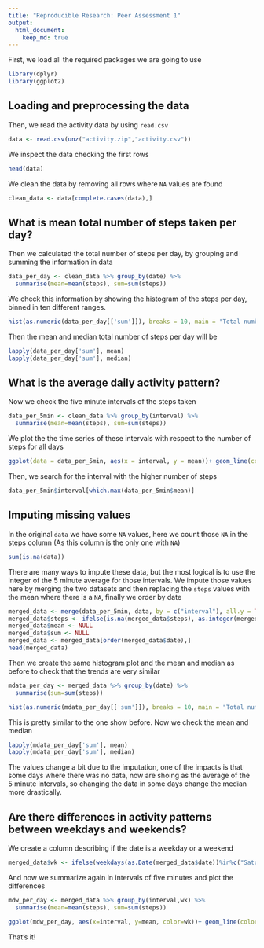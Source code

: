 ```yaml
---
title: "Reproducible Research: Peer Assessment 1"
output: 
  html_document:
    keep_md: true
---
```


First, we load all the required packages we are going to use 

```r
library(dplyr)
library(ggplot2)
```

## Loading and preprocessing the data

Then,  we read the activity data by using `read.csv`

```r
data <- read.csv(unz("activity.zip","activity.csv"))
```

We inspect the data checking the first rows

```r
head(data)
```

We clean the data by removing all rows where `NA` values are found

```r
clean_data <- data[complete.cases(data),]
```

## What is mean total number of steps taken per day?

Then we calculated the total number of steps per day, by grouping and summing the information in data

```r
data_per_day <- clean_data %>% group_by(date) %>%
  summarise(mean=mean(steps), sum=sum(steps))
```

We check this information by showing the histogram of the steps per day, binned in ten different ranges.
```r
hist(as.numeric(data_per_day[['sum']]), breaks = 10, main = "Total numbers of steps per day", xlab = "Number of steps per day")
```

Then the mean and median total number of steps per day will be
```r
lapply(data_per_day['sum'], mean)
lapply(data_per_day['sum'], median)
```

## What is the average daily activity pattern?

Now we check the five minute intervals of the steps taken

```r
data_per_5min <- clean_data %>% group_by(interval) %>%
  summarise(mean=mean(steps), sum=sum(steps))
```

We plot the the time series of these intervals with respect to the number of steps for all days

```r
ggplot(data = data_per_5min, aes(x = interval, y = mean))+ geom_line(color="#00AFBB", size=2) + labs(title = "Average daily pattern", x="5 minute interval", y= "Average number of steps")
```

Then, we search for the interval with the higher number of steps

```r
data_per_5min$interval[which.max(data_per_5min$mean)]
```

## Imputing missing values

In the original `data` we have some `NA` values, here we count those `NA` in the steps column (As this column is the only one with `NA`)

```r
sum(is.na(data))
```

There are many ways to impute these data, but the most logical is to use the integer of the 5 minute average for those intervals. We impute those values here by merging the two datasets and then replacing the `steps` values with the mean where there is a `NA`, finally we order by date

```r
merged_data <- merge(data_per_5min, data, by = c("interval"), all.y = TRUE, sort = FALSE)
merged_data$steps <- ifelse(is.na(merged_data$steps), as.integer(merged_data$mean), merged_data$steps)
merged_data$mean <- NULL
merged_data$sum <- NULL
merged_data <- merged_data[order(merged_data$date),]
head(merged_data)
```

Then we create the same histogram plot and the mean and median as before to check that the trends are very similar

```r
mdata_per_day <- merged_data %>% group_by(date) %>%
  summarise(sum=sum(steps))

hist(as.numeric(mdata_per_day[['sum']]), breaks = 10, main = "Total numbers of steps per day", xlab = "Number of steps per day")
```

This is pretty similar to the one show before. Now we check the mean and median

```r
lapply(mdata_per_day['sum'], mean)
lapply(mdata_per_day['sum'], median)
```

The values change a bit due to the imputation, one of the impacts is that some days where there was no data, now are shoing as the average of the 5 minute intervals, so changing the data in some days change the median more drastically. 

## Are there differences in activity patterns between weekdays and weekends?

We create a column describing if the date is a weekday or a weekend

```r
merged_data$wk <- ifelse(weekdays(as.Date(merged_data$date))%in%c("Saturday","Sunday"),"Weekend","Weekday")
```

And now we summarize again in intervals of five minutes and plot the differences

```r
mdw_per_day <- merged_data %>% group_by(interval,wk) %>%
  summarise(mean=mean(steps), sum=sum(steps))

ggplot(mdw_per_day, aes(x=interval, y=mean, color=wk))+ geom_line(color="#00AFBB", size=2) + labs(title = "Average daily pattern", x="5 minute interval", y= "Average number of steps") + facet_grid(wk~.)

```

That's it! 
